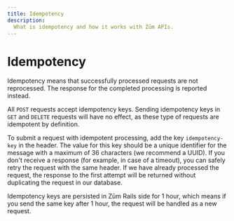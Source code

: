 ```yaml
---
title: Idempotency
description:
  What is idempotency and how it works with Zūm APIs.
---
```


# Idempotency

Idempotency means that successfully processed requests are not reprocessed. The response for the completed processing is reported instead.

All `POST` requests accept idempotency keys. Sending idempotency keys in `GET` and `DELETE` requests will have no effect, as these type of requests are idempotent by definition.

To submit a request with idempotent processing, add the key `idempotency-key` in the header. The value for this key should be a unique identifier for the message with a maximum of 36 characters (we recommend a UUID). If you don't receive a response (for example, in case of a timeout), you can safely retry the request with the same header. If we have already processed the request, the response to the first attempt will be returned without duplicating the request in our database.

Idempotency keys are persisted in Zūm Rails side for 1 hour, which means if you send the same key after 1 hour, the request will be handled as a new request.
